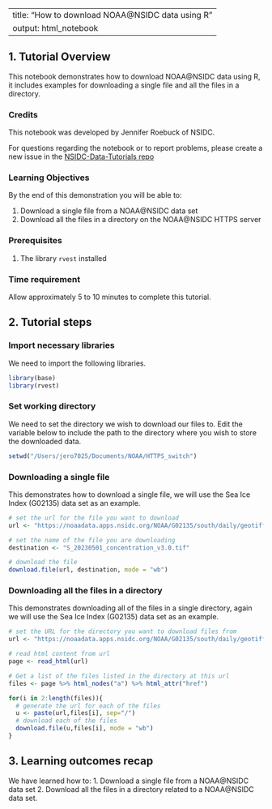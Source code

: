 

---
title: "How to download NOAA@NSIDC data using R"
output: html_notebook
---

## 1. Tutorial Overview 
This notebook demonstrates how to download NOAA@NSIDC data using R, it includes examples for downloading a single file and all the files in a directory.

### Credits
This notebook was developed by Jennifer Roebuck of NSIDC.

For questions regarding the notebook or to report problems, please create a new issue in the [NSIDC-Data-Tutorials repo](https://github.com/nsidc/NSIDC-Data-Tutorials/issues)

### Learning Objectives

By the end of this demonstration you will be able to:

1. Download a single file from a NOAA@NSIDC data set
2. Download all the files in a directory on the NOAA@NSIDC HTTPS server 

### Prerequisites 

1. The library `rvest` installed 

### Time requirement 

Allow approximately 5 to 10 minutes to complete this tutorial.

## 2. Tutorial steps 

### Import necessary libraries
We need to import the following libraries.
```r
library(base)
library(rvest)
```

### Set working directory
We need to set the directory we wish to download our files to. Edit the variable below to include the path to the directory where you wish to store the downloaded data.
```r
setwd("/Users/jero7025/Documents/NOAA/HTTPS_switch")
```


### Downloading a single file 
This demonstrates how to download a single file, we will use the Sea Ice Index (G02135) data set as an example.
```r
# set the url for the file you want to download
url <- "https://noaadata.apps.nsidc.org/NOAA/G02135/south/daily/geotiff/2023/05_May/S_20230501_concentration_v3.0.tif"

# set the name of the file you are downloading
destination <- "S_20230501_concentration_v3.0.tif"

# download the file 
download.file(url, destination, mode = "wb")
```

### Downloading all the files in a directory
This demonstrates downloading all of the files in a single directory, again we will use the Sea Ice Index (G02135) data set as an example. 
```r
# set the URL for the directory you want to download files from
url <- "https://noaadata.apps.nsidc.org/NOAA/G02135/south/daily/geotiff/2023/05_May" 

# read html content from url
page <- read_html(url)

# Get a list of the files listed in the directory at this url
files <- page %>% html_nodes("a") %>% html_attr("href")

for(i in 2:length(files)){
  # generate the url for each of the files 
  u <- paste(url,files[i], sep="/")
  # download each of the files
  download.file(u,files[i], mode = "wb")
}


```

## 3. Learning outcomes recap

We have learned how to:
1. Download a single file from a NOAA@NSIDC data set
2. Download all the files in a directory related to a NOAA@NSIDC data set. 


